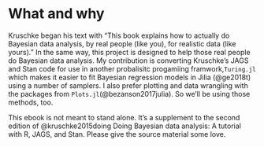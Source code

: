# What and why {.unnumbered}

Kruschke began his text with “This book explains how to actually do Bayesian data analysis, by real people (like you), for realistic data (like yours).” In the same way, this project is designed to help those real people do Bayesian data analysis. My contribution is converting Kruschke’s JAGS and Stan code for use in another probalisitc progamiing framwork,`Turing.jl` which makes it easier to fit Bayesian regression models in Jilia (@ge2018t) using a number of samplers. I also prefer plotting and data wrangling with the packages from `Plots.jl`(@bezanson2017julia). So we’ll be using those methods, too. ![[](DBDA2Ecover.png)](https://sites.google.com/site/doingbayesiandataanalysis/){fig-align="right"}

This ebook is not meant to stand alone. It’s a supplement to the second edition of @kruschke2015doing Doing Bayesian data analysis: A tutorial with R, JAGS, and Stan. Please give the source material some love.